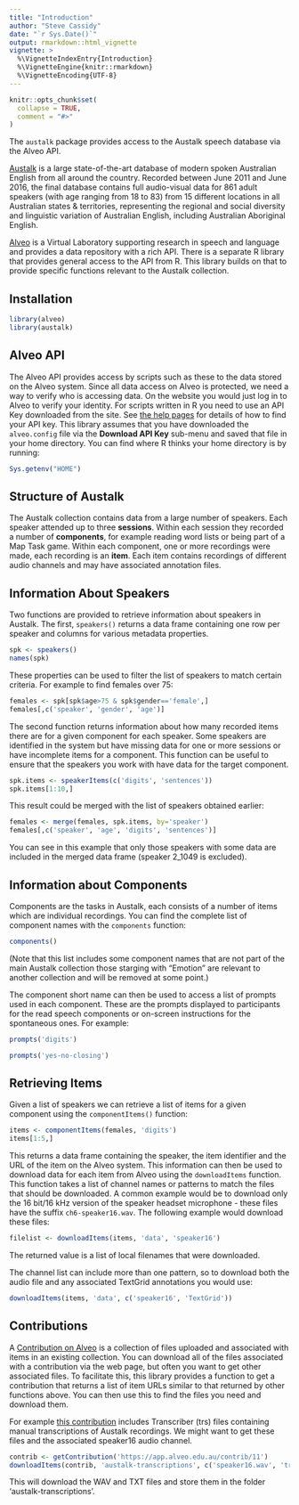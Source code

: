 ```yaml
---
title: "Introduction"
author: "Steve Cassidy"
date: "`r Sys.Date()`"
output: rmarkdown::html_vignette
vignette: >
  %\VignetteIndexEntry{Introduction}
  %\VignetteEngine{knitr::rmarkdown}
  %\VignetteEncoding{UTF-8}
---
```


```r
knitr::opts_chunk$set(
  collapse = TRUE,
  comment = "#>"
)
```

The `austalk` package provides access to the Austalk speech database via the Alveo API. 

[Austalk](https://austalk.edu.au/) is a large state-of-the-art database of modern spoken Australian English from all around the country. Recorded between June 2011 and June 2016, the final database contains full audio-visual data for 861 adult speakers (with age ranging from 18 to 83) from 15 different locations in all Australian states & territories, representing the regional and social diversity and linguistic variation of Australian English, including Australian Aboriginal English.

[Alveo](https://alveo.edu.au/) is a Virtual Laboratory supporting research in speech and 
language and provides a data repository with a rich API.   There is a separate R library
that provides general access to the API from R.  This library builds on that to provide
specific functions relevant to the Austalk collection.

## Installation

```r
library(alveo)
library(austalk)
```

## Alveo API

The Alveo API provides access by scripts such as these to the data stored on 
the Alveo system.  Since all data access on Alveo is protected, we need a way
to verify who is accessing data.  On the website you would just log in to Alveo
to verify your identity.  For scripts written in R you need to use an API Key downloaded
from the site.  See [the help pages](http://alveo.edu.au/documentation/getting-access-to-alveo-and-galaxy/whats-an-api-key/) for details of how to find your API key.   This library assumes that you
have downloaded the `alveo.config` file via the **Download API Key** sub-menu and 
saved that file in your home directory. You can find where R thinks your home directory 
is by running:

```r
Sys.getenv("HOME")
```

## Structure of Austalk

The Austalk collection contains data from a large number of speakers. Each speaker
attended up to three **sessions**. Within each session they recorded a number of
**components**, for example reading word lists or being part of a Map Task game.  Within
each component, one or more recordings were made, each recording is an **item**.   Each
item contains recordings of different audio channels and may have associated 
annotation files.

## Information About Speakers

Two functions are provided to retrieve information about speakers in Austalk.  The first,
`speakers()` returns a data frame containing one row per speaker and columns for various 
metadata properties. 

```r
spk <- speakers()
names(spk)
```
These properties can be used to filter the list of speakers to match certain criteria. For
example to find females over 75:

```r
females <- spk[spk$age>75 & spk$gender=='female',]
females[,c('speaker', 'gender', 'age')]
```

The second function returns information about how many recorded items there are for a given
component for each speaker.  Some speakers are identified in the system but have missing data
for one or more sessions or have incomplete items for a component.   This function can be useful to 
ensure that the speakers you work with have data for the target component.  

```r
spk.items <- speakerItems(c('digits', 'sentences'))
spk.items[1:10,]
```

This result could be merged with the list of speakers obtained earlier:

```r
females <- merge(females, spk.items, by='speaker')
females[,c('speaker', 'age', 'digits', 'sentences')]
```

You can see in this example that only those speakers with some data are included in the merged data frame
(speaker 2_1049 is excluded).


## Information about Components

Components are the tasks in Austalk, each consists of a number of items which are individual recordings.
You can find the complete list of component names with the `components` function:

```r
components()
```

(Note that this list includes some component names that are not part of the main Austalk collection
those starging with "Emotion" are relevant to another collection and will be removed at some point.)

The component short name can then be used to access a list of prompts used in each component. These 
are the prompts displayed to participants for the read speech components or on-screen instructions for
the spontaneous ones.  For example:

```r
prompts('digits')
```

```r
prompts('yes-no-closing')
```

## Retrieving Items

Given a list of speakers we can retrieve a list of items for a given component using the `componentItems()` function:

```r
items <- componentItems(females, 'digits')
items[1:5,]
```

This returns a data frame containing the speaker, the item identifier and the URL of the item on the
Alveo system. This information can then be used to download data for each item from Alveo using the 
`downloadItems` function.  This function takes a list of channel names or patterns to match
the files that should be downloaded.  A common example would be to download only the 16 bit/16 kHz
version of the speaker headset microphone - these files have the suffix `ch6-speaker16.wav`. The
following example would download these files:

```r
filelist <- downloadItems(items, 'data', 'speaker16')
```
The returned value is a list of local filenames that were downloaded.

The channel list can include more than one pattern, so to download both the audio file and any
associated TextGrid annotations you would use:

```r
downloadItems(items, 'data', c('speaker16', 'TextGrid'))
```

## Contributions

A [Contribution on Alveo](https://app.alveo.edu.au/contrib/) is a collection of files uploaded and
associated with items in an existing collection.  You can download all of the files associated with a 
contribution via the web page, but often you want to get other associated files.  To facilitate
this, this library provides a function to get a contribution that returns a list of item URLs
similar to that returned by other functions above.  You can then use this to find 
the files you need and download them. 

For example [this contribution](https://app.alveo.edu.au/contrib/11) includes Transcriber (trs) 
files containing manual transcriptions of Austalk recordings.  We might want to get these files and
the associated speaker16 audio channel.

```r
contrib <- getContribution('https://app.alveo.edu.au/contrib/11')
downloadItems(contrib, 'austalk-transcriptions', c('speaker16.wav', 'trs'))
```

This will download the WAV and TXT files and store them in the folder 'austalk-transcriptions'.  



